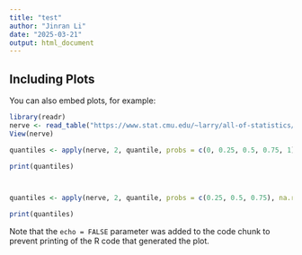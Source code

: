 ```yaml
---
title: "test"
author: "Jinran Li"
date: "2025-03-21"
output: html_document
---
```




## Including Plots

You can also embed plots, for example:

```r

library(readr)
nerve <- read_table("https://www.stat.cmu.edu/~larry/all-of-statistics/=data/nerve.dat", col_names = FALSE)
View(nerve)
```
```r

quantiles <- apply(nerve, 2, quantile, probs = c(0, 0.25, 0.5, 0.75, 1), na.rm = TRUE)

print(quantiles)




```

```r
quantiles <- apply(nerve, 2, quantile, probs = c(0.25, 0.5, 0.75), na.rm = TRUE)

print(quantiles)
```

Note that the `echo = FALSE` parameter was added to the code chunk to prevent printing of the R code that generated the plot.
